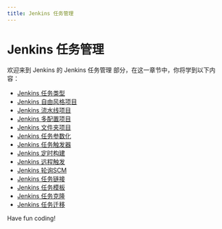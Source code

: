 ```yaml
---
title: Jenkins 任务管理
---
```


# Jenkins 任务管理

欢迎来到 Jenkins 的 Jenkins 任务管理 部分，在这一章节中，你将学到以下内容：

- [Jenkins 任务类型](./0-jenkins-task-type.mdx)
- [Jenkins 自由风格项目](./1-jenkins-freestyle-project.mdx)
- [Jenkins 流水线项目](./2-jenkins-pipeline-project.mdx)
- [Jenkins 多配置项目](./3-jenkins-multi-configuration-items.mdx)
- [Jenkins 文件夹项目](./4-jenkins-folder-item.mdx)
- [Jenkins 任务参数化](./5-jenkins-task-parameterization.mdx)
- [Jenkins 任务触发器](./6-jenkins-task-trigger.mdx)
- [Jenkins 定时构建](./7-jenkins-timed-build.mdx)
- [Jenkins 远程触发](./8-jenkins-remote-trigger.mdx)
- [Jenkins 轮询SCM](./9-jenkins-poll-scm.mdx)
- [Jenkins 任务链接](./10-jenkins-task-link.mdx)
- [Jenkins 任务模板](./11-jenkins-task-template.mdx)
- [Jenkins 任务克隆](./12-jenkins-task-clone.mdx)
- [Jenkins 任务迁移](./13-jenkins-task-migration.mdx)

Have fun coding!